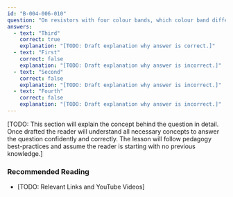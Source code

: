 ```yaml
---
id: "B-004-006-010"
question: "On resistors with four colour bands, which colour band differentiates two resistors rated at 120 ohms and 1200 ohms respectively?"
answers:
  - text: "Third"
    correct: true
    explanation: "[TODO: Draft explanation why answer is correct.]"
  - text: "First"
    correct: false
    explanation: "[TODO: Draft explanation why answer is incorrect.]"
  - text: "Second"
    correct: false
    explanation: "[TODO: Draft explanation why answer is incorrect.]"
  - text: "Fourth"
    correct: false
    explanation: "[TODO: Draft explanation why answer is incorrect.]"
---
```


[TODO: This section will explain the concept behind the question in detail. Once drafted the reader will understand all necessary concepts to answer the question confidently and correctly. The lesson will follow pedagogy best-practices and assume the reader is starting with no previous knowledge.]

### Recommended Reading

- [TODO: Relevant Links and YouTube Videos]
